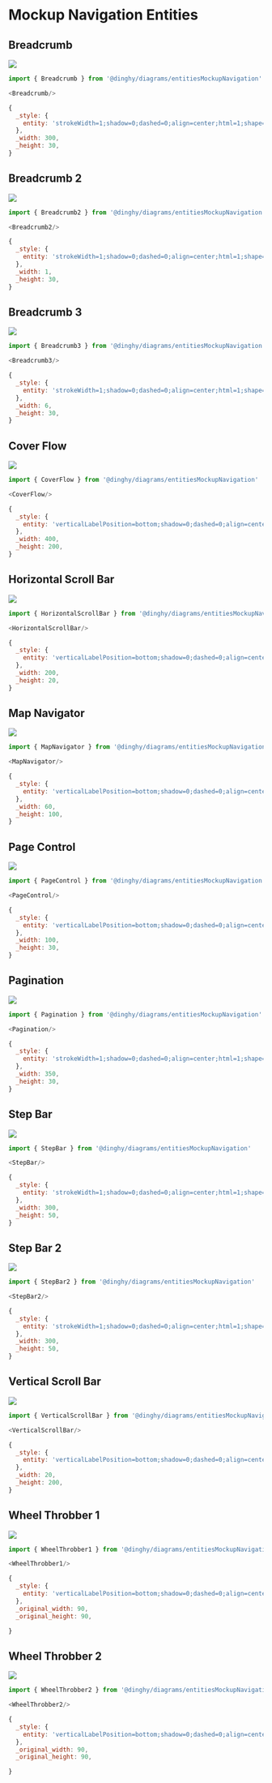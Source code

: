 
# Mockup Navigation Entities


## Breadcrumb

<Tabs>
  <TabItem value="Preview">

![](./breadcrumb.png#drawio)

  </TabItem>
  <TabItem value="Usage">
    
```js
import { Breadcrumb } from '@dinghy/diagrams/entitiesMockupNavigation'

<Breadcrumb/>
```

  </TabItem>
  <TabItem value="Definition">
    
```js
{
  _style: {
    entity: 'strokeWidth=1;shadow=0;dashed=0;align=center;html=1;shape=mxgraph.mockup.navigation.anchor;fontSize=17;fontColor=#666666;fontStyle=1;',
  },
  _width: 300,
  _height: 30,
}
```

  </TabItem>
</Tabs>


## Breadcrumb 2

<Tabs>
  <TabItem value="Preview">

![](./breadcrumb-2.png#drawio)

  </TabItem>
  <TabItem value="Usage">
    
```js
import { Breadcrumb2 } from '@dinghy/diagrams/entitiesMockupNavigation'

<Breadcrumb2/>
```

  </TabItem>
  <TabItem value="Definition">
    
```js
{
  _style: {
    entity: 'strokeWidth=1;shadow=0;dashed=0;align=center;html=1;shape=mxgraph.mockup.navigation.anchor;fontSize=24;fontColor=#aaaaaa;fontStyle=1;',
  },
  _width: 1,
  _height: 30,
}
```

  </TabItem>
</Tabs>


## Breadcrumb 3

<Tabs>
  <TabItem value="Preview">

![](./breadcrumb-3.png#drawio)

  </TabItem>
  <TabItem value="Usage">
    
```js
import { Breadcrumb3 } from '@dinghy/diagrams/entitiesMockupNavigation'

<Breadcrumb3/>
```

  </TabItem>
  <TabItem value="Definition">
    
```js
{
  _style: {
    entity: 'strokeWidth=1;shadow=0;dashed=0;align=center;html=1;shape=mxgraph.mockup.navigation.anchor;fontSize=17;fontColor=#008cff;fontStyle=1;',
  },
  _width: 6,
  _height: 30,
}
```

  </TabItem>
</Tabs>


## Cover Flow

<Tabs>
  <TabItem value="Preview">

![](./cover-flow.png#drawio)

  </TabItem>
  <TabItem value="Usage">
    
```js
import { CoverFlow } from '@dinghy/diagrams/entitiesMockupNavigation'

<CoverFlow/>
```

  </TabItem>
  <TabItem value="Definition">
    
```js
{
  _style: {
    entity: 'verticalLabelPosition=bottom;shadow=0;dashed=0;align=center;html=1;verticalAlign=top;strokeWidth=1;shape=mxgraph.mockup.navigation.coverFlow;strokeColor=#999999;',
  },
  _width: 400,
  _height: 200,
}
```

  </TabItem>
</Tabs>


## Horizontal Scroll Bar

<Tabs>
  <TabItem value="Preview">

![](./horizontal-scroll-bar.png#drawio)

  </TabItem>
  <TabItem value="Usage">
    
```js
import { HorizontalScrollBar } from '@dinghy/diagrams/entitiesMockupNavigation'

<HorizontalScrollBar/>
```

  </TabItem>
  <TabItem value="Definition">
    
```js
{
  _style: {
    entity: 'verticalLabelPosition=bottom;shadow=0;dashed=0;align=center;html=1;verticalAlign=top;strokeWidth=1;shape=mxgraph.mockup.navigation.scrollBar;strokeColor=#999999;barPos=20;fillColor2=#99ddff;strokeColor2=none;',
  },
  _width: 200,
  _height: 20,
}
```

  </TabItem>
</Tabs>


## Map Navigator

<Tabs>
  <TabItem value="Preview">

![](./map-navigator.png#drawio)

  </TabItem>
  <TabItem value="Usage">
    
```js
import { MapNavigator } from '@dinghy/diagrams/entitiesMockupNavigation'

<MapNavigator/>
```

  </TabItem>
  <TabItem value="Definition">
    
```js
{
  _style: {
    entity: 'verticalLabelPosition=bottom;shadow=0;dashed=0;align=center;html=1;verticalAlign=top;strokeWidth=1;shape=mxgraph.mockup.navigation.mapNavigator;fillColor2=#99ddff;strokeColor2=none;strokeColor3=#ffffff;strokeColor=#999999;',
  },
  _width: 60,
  _height: 100,
}
```

  </TabItem>
</Tabs>


## Page Control

<Tabs>
  <TabItem value="Preview">

![](./page-control.png#drawio)

  </TabItem>
  <TabItem value="Usage">
    
```js
import { PageControl } from '@dinghy/diagrams/entitiesMockupNavigation'

<PageControl/>
```

  </TabItem>
  <TabItem value="Definition">
    
```js
{
  _style: {
    entity: 'verticalLabelPosition=bottom;shadow=0;dashed=0;align=center;html=1;verticalAlign=top;strokeWidth=1;shape=mxgraph.mockup.navigation.pageControl;fillColor=#999999;strokeColor=#ddeeff;',
  },
  _width: 100,
  _height: 30,
}
```

  </TabItem>
</Tabs>


## Pagination

<Tabs>
  <TabItem value="Preview">

![](./pagination.png#drawio)

  </TabItem>
  <TabItem value="Usage">
    
```js
import { Pagination } from '@dinghy/diagrams/entitiesMockupNavigation'

<Pagination/>
```

  </TabItem>
  <TabItem value="Definition">
    
```js
{
  _style: {
    entity: 'strokeWidth=1;shadow=0;dashed=0;align=center;html=1;shape=mxgraph.mockup.navigation.pagination;linkText=;fontSize=17;fontColor=#0000ff;fontStyle=4;',
  },
  _width: 350,
  _height: 30,
}
```

  </TabItem>
</Tabs>


## Step Bar

<Tabs>
  <TabItem value="Preview">

![](./step-bar.png#drawio)

  </TabItem>
  <TabItem value="Usage">
    
```js
import { StepBar } from '@dinghy/diagrams/entitiesMockupNavigation'

<StepBar/>
```

  </TabItem>
  <TabItem value="Definition">
    
```js
{
  _style: {
    entity: 'strokeWidth=1;shadow=0;dashed=0;align=center;html=1;shape=mxgraph.mockup.navigation.stepBar;strokeColor=#c4c4c4;textColor=#666666;textColor2=#008cff;mainText=,,+,;textSize=17;fillColor=#666666;overflow=fill;fontSize=17;fontColor=#666666;',
  },
  _width: 300,
  _height: 50,
}
```

  </TabItem>
</Tabs>


## Step Bar 2

<Tabs>
  <TabItem value="Preview">

![](./step-bar-2.png#drawio)

  </TabItem>
  <TabItem value="Usage">
    
```js
import { StepBar2 } from '@dinghy/diagrams/entitiesMockupNavigation'

<StepBar2/>
```

  </TabItem>
  <TabItem value="Definition">
    
```js
{
  _style: {
    entity: 'strokeWidth=1;shadow=0;dashed=0;align=center;html=1;shape=mxgraph.mockup.navigation.stepBar;strokeColor=#c4c4c4;textColor=#666666;textColor2=#008cff;mainText=Layer 1,Layer 2,+Layer 3,Layer 4;textSize=17;fillColor=#666666;overflow=fill;fontSize=17;fontColor=#666666;',
  },
  _width: 300,
  _height: 50,
}
```

  </TabItem>
</Tabs>


## Vertical Scroll Bar

<Tabs>
  <TabItem value="Preview">

![](./vertical-scroll-bar.png#drawio)

  </TabItem>
  <TabItem value="Usage">
    
```js
import { VerticalScrollBar } from '@dinghy/diagrams/entitiesMockupNavigation'

<VerticalScrollBar/>
```

  </TabItem>
  <TabItem value="Definition">
    
```js
{
  _style: {
    entity: 'verticalLabelPosition=bottom;shadow=0;dashed=0;align=center;html=1;verticalAlign=top;strokeWidth=1;shape=mxgraph.mockup.navigation.scrollBar;strokeColor=#999999;barPos=20;fillColor2=#99ddff;strokeColor2=none;direction=north;',
  },
  _width: 20,
  _height: 200,
}
```

  </TabItem>
</Tabs>


## Wheel Throbber 1

<Tabs>
  <TabItem value="Preview">

![](./wheel-throbber-1.png#drawio)

  </TabItem>
  <TabItem value="Usage">
    
```js
import { WheelThrobber1 } from '@dinghy/diagrams/entitiesMockupNavigation'

<WheelThrobber1/>
```

  </TabItem>
  <TabItem value="Definition">
    
```js
{
  _style: {
    entity: 'verticalLabelPosition=bottom;shadow=0;dashed=0;align=center;html=1;verticalAlign=top;strokeWidth=1;shape=mxgraph.mockup.misc.loading_circle_1;pointerEvents=1',
  },
  _original_width: 90,
  _original_height: 90,

}
```

  </TabItem>
</Tabs>


## Wheel Throbber 2

<Tabs>
  <TabItem value="Preview">

![](./wheel-throbber-2.png#drawio)

  </TabItem>
  <TabItem value="Usage">
    
```js
import { WheelThrobber2 } from '@dinghy/diagrams/entitiesMockupNavigation'

<WheelThrobber2/>
```

  </TabItem>
  <TabItem value="Definition">
    
```js
{
  _style: {
    entity: 'verticalLabelPosition=bottom;shadow=0;dashed=0;align=center;html=1;verticalAlign=top;strokeWidth=1;shape=mxgraph.mockup.misc.loading_circle_2;pointerEvents=1',
  },
  _original_width: 90,
  _original_height: 90,

}
```

  </TabItem>
</Tabs>

